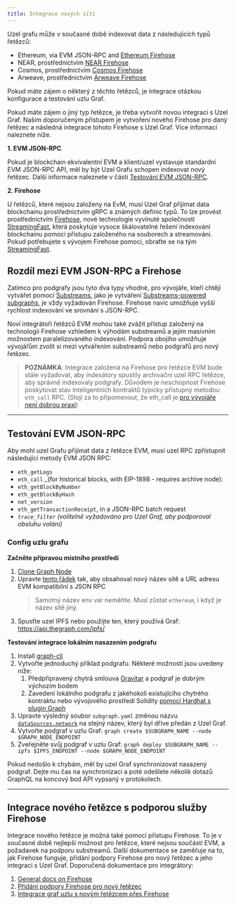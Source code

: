 ```yaml
---
title: Integrace nových sítí
---
```


Uzel grafu může v současné době indexovat data z následujících typů řetězců:

- Ethereum, via EVM JSON-RPC and [Ethereum Firehose](https://github.com/streamingfast/firehose-ethereum)
- NEAR, prostřednictvím [NEAR Firehose](https://github.com/streamingfast/near-firehose-indexer)
- Cosmos, prostřednictvím [Cosmos Firehose](https://github.com/graphprotocol/firehose-cosmos)
- Arweave, prostřednictvím [Arweave Firehose](https://github.com/graphprotocol/firehose-arweave)

Pokud máte zájem o některý z těchto řetězců, je integrace otázkou konfigurace a testování uzlu Graf.

Pokud máte zájem o jiný typ řetězce, je třeba vytvořit novou integraci s Uzel Graf. Naším doporučeným přístupem je vytvoření nového Firehose pro daný řetězec a následná integrace tohoto Firehose s Uzel Graf. Více informací naleznete níže.

**1. EVM JSON-RPC**

Pokud je blockchain ekvivalentní EVM a klient/uzel vystavuje standardní EVM JSON-RPC API, měl by být Uzel Grafu schopen indexovat nový řetězec. Další informace naleznete v části [Testování EVM JSON-RPC](new-chain-integration#testing-an-evm-json-rpc).

**2. Firehose**

U řetězců, které nejsou založeny na EvM, musí Uzel Graf přijímat data blockchainu prostřednictvím gRPC a známých definic typů. To lze provést prostřednictvím [Firehose](firehose/), nové technologie vyvinuté společností [StreamingFast](https://www.streamingfast.io/), která poskytuje vysoce škálovatelné řešení indexování blockchainu pomocí přístupu založeného na souborech a streamování. Pokud potřebujete s vývojem Firehose pomoci, obraťte se na tým [StreamingFast](mailto:integrations@streamingfast.io/).

## Rozdíl mezi EVM JSON-RPC a Firehose

Zatímco pro podgrafy jsou tyto dva typy vhodné, pro vývojáře, kteří chtějí vytvářet pomocí [Substreams](substreams/), jako je vytváření [Substreams-powered subgraphs](cookbook/substreams-powered-subgraphs/), je vždy vyžadován Firehose. Firehose navíc umožňuje vyšší rychlost indexování ve srovnání s JSON-RPC.

Noví integrátoři řetězců EVM mohou také zvážit přístup založený na technologii Firehose vzhledem k výhodám substreamů a jejím masivním možnostem paralelizovaného indexování. Podpora obojího umožňuje vývojářům zvolit si mezi vytvářením substreamů nebo podgrafů pro nový řetězec.

> **POZNÁMKA**: Integrace založená na Firehose pro řetězce EVM bude stále vyžadovat, aby indexátory spustily archivační uzel RPC řetězce, aby správně indexovaly podgrafy. Důvodem je neschopnost Firehose poskytovat stav inteligentních kontraktů typicky přístupný metodou `eth_call` RPC. (Stojí za to připomenout, že eth_call je [pro vývojáře není dobrou praxí](https://thegraph.com/blog/improve-subgraph-performance-reduce-eth-calls/))

---

## Testování EVM JSON-RPC

Aby mohl uzel Grafu přijímat data z řetězce EVM, musí uzel RPC zpřístupnit následující metody EVM JSON RPC:

- `eth_getLogs`
- `eth_call` \_(for historical blocks, with EIP-1898 - requires archive node):
- `eth_getBlockByNumber`
- `eth_getBlockByHash`
- `net_version`
- `eth_getTransactionReceipt`, in a JSON-RPC batch request
- _`trace_filter`_ _(volitelně vyžadováno pro Uzel Graf, aby podporoval obsluhu volání)_

### Config uzlu grafu

**Začněte přípravou místního prostředí**

1. [Clone Graph Node](https://github.com/graphprotocol/graph-node)
2. Upravte [tento řádek](https://github.com/graphprotocol/graph-node/blob/master/docker/docker-compose.yml#L22) tak, aby obsahoval nový název sítě a URL adresu EVM kompatibilní s JSON RPC
   > Samotný název env var neměňte. Musí zůstat `ethereum`, i když je název sítě jiný.
3. Spusťte uzel IPFS nebo použijte ten, který používá Graf: https://api.thegraph.com/ipfs/

**Testování integrace lokálním nasazením podgrafu**

1. Install [graph-cli](https://github.com/graphprotocol/graph-cli)
2. Vytvořte jednoduchý příklad podgrafu. Některé možnosti jsou uvedeny níže:
   1. Předpřipravený chytrá smlouva [Gravitar](https://github.com/graphprotocol/example-subgraph/tree/f89bdd4628efa4badae7367d4919b3f648083323) a podgraf je dobrým výchozím bodem
   2. Zavedení lokálního podgrafu z jakéhokoli existujícího chytrého kontraktu nebo vývojového prostředí Solidity [pomocí Hardhat s plugin Graph](https://github.com/graphprotocol/hardhat-graph)
3. Upravte výsledný soubor `subgraph.yaml` změnou názvu [`dataSources.network`](http://dataSources.network) na stejný název, který byl dříve předán z Uzel Graf.
4. Vytvořte podgraf v uzlu Graf: `graph create $SUBGRAPH_NAME --node $GRAPH_NODE_ENDPOINT`
5. Zveřejněte svůj podgraf v uzlu Graf: `graph deploy $SUBGRAPH_NAME --ipfs $IPFS_ENDPOINT --node $GRAPH_NODE_ENDPOINT`

Pokud nedošlo k chybám, měl by uzel Graf synchronizovat nasazený podgraf. Dejte mu čas na synchronizaci a poté odešlete několik dotazů GraphQL na koncový bod API vypsaný v protokolech.

---

## Integrace nového řetězce s podporou služby Firehose

Integrace nového řetězce je možná také pomocí přístupu Firehose. To je v současné době nejlepší možnost pro řetězce, které nejsou součástí EVM, a požadavek na podporu substreamů. Další dokumentace se zaměřuje na to, jak Firehose funguje, přidání podpory Firehose pro nový řetězec a jeho integraci s Uzel Graf. Doporučená dokumentace pro integrátory:

1. [General docs on Firehose](firehose/)
2. [Přidání podpory Firehose pro nový řetězec](https://firehose.streamingfast.io/integrate-new-chains/integration-overview)
3. [Integrace graf uzlu s novým řetězcem přes Firehose](https://github.com/graphprotocol/graph-node/blob/master/docs/implementation/add-chain.md)
